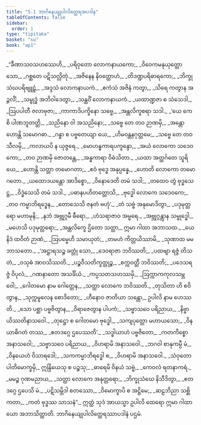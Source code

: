 ```yaml
---
title: "5.1 ဘာဂိနေယျုပါလိတ္ထေရအပဒါန"
tableOfContents: false
sidebar:
  order: 1
type: "tipitaka"
basket: "su"
book: "ap1"
---
```



<DynamicBreadcrumb />

<Division number="1" book="ap1">

<Paragraph number="1209" type="verses" book="ap1">
_“ခီဏာသဝသဟဿေဟိ,_  
_ပရိဝုတော လောကနာယကော;_  
_ဝိဝေကမနုယုတ္တော သော,_  
_ဂစ္ဆတေ ပဋိသလ္လိတုံ._  

</Paragraph>

</Division>
<Division number="2" book="ap1">

<Paragraph number="1210" type="verses" book="ap1">
_အဇိနေန နိဝတ္ထောဟံ,_  
_တိဒဏ္ဍပရိဓာရကော;_  
_ဘိက္ခုသံဃပရိဗျူဠှံ,_  
_အဒ္ဒသံ လောကနာယကံ._  

</Paragraph>

</Division>
<Division number="3" book="ap1">

<Paragraph number="1211" type="verses" book="ap1">
_ဧကံသံ အဇိနံ ကတွာ,_  
_သိရေ ကတွာန အဉ္ဇလိံ;_  
_သမ္ဗုဒ္ဓံ အဘိဝါဒေတွာ,_  
_သန္ထဝိံ လောကနာယကံ._  

</Paragraph>

</Division>
<Division number="4" book="ap1">

<Paragraph number="1212" type="verses" book="ap1">
_ယထာဏ္ဍဇာ စ သံသေဒါ,_  
_ဩပပါတီ ဇလာဗုဇာ;_  
_ကာကာဒိပက္ခိနော သဗ္ဗေ,_  
_အန္တလိက္ခစရာ သဒါ._  

</Paragraph>

</Division>
<Division number="5" book="ap1">

<Paragraph number="1213" type="verses" book="ap1">
_‘ယေ ကေစိ ပါဏဘူတတ္ထိ,_  
_သညိနော ဝါ အသညိနော;_  
_သဗ္ဗေ တေ တဝ ဉာဏမှိ,_  
_အန္တော ဟောန္တိ သမောဂဓာ._  

</Paragraph>

</Division>
<Division number="6" book="ap1">

<Paragraph number="1214" type="verses" book="ap1">
_ဂန္ဓာ စ ပဗ္ဗတေယျာ ယေ,_  
_ဟိမဝန္တနဂုတ္တမေ;_  
_သဗ္ဗေ တေ တဝ သီလမှိ,_  
_ကလာယပိ န ယုဇ္ဇရေ._  

</Paragraph>

</Division>
<Division number="7" book="ap1">

<Paragraph number="1215" type="verses" book="ap1">
_မောဟန္ဓကာရပက္ခန္ဒော,_  
_အယံ လောကော သဒေဝကော;_  
_တဝ ဉာဏမှိ ဇောတန္တေ,_  
_အန္ဓကာရာ ဝိဓံသိတာ._  

</Paragraph>

</Division>
<Division number="8" book="ap1">

<Paragraph number="1216" type="verses" book="ap1">
_ယထာ အတ္ထင်္ဂတေ သူရိယေ,_  
_ဟောန္တိ သတ္တာ တမောဂတာ;_  
_ဧဝံ ဗုဒ္ဓေ အနုပ္ပန္နေ,_  
_ဟောတိ လောကော တမောဂတော._  

</Paragraph>

</Division>
<Division number="9" book="ap1">

<Paragraph number="1217" type="verses" book="ap1">
_ယထောဒယန္တော အာဒိစ္စော,_  
_ဝိနောဒေတိ တမံ သဒါ;_  
_တထေဝ တွံ ဗုဒ္ဓသေဋ္ဌ,_  
_ဝိဒ္ဓံသေသိ တမံ သဒါ._  

</Paragraph>

</Division>
<Division number="10" book="ap1">

<Paragraph number="1218" type="verses" book="ap1">
_ပဓာနပဟိတတ္တောသိ,_  
_ဗုဒ္ဓေါ လောကေ သဒေဝကေ;_  
_တဝ ကမ္မာဘိရဒ္ဓေန,_  
_တောသေသိ ဇနတံ ဗဟုံ’._  

</Paragraph>

</Division>
<Division number="11" book="ap1">

<Paragraph number="1219" type="verses" book="ap1">
_တံ သဗ္ဗံ အနုမောဒိတွာ,_  
_ပဒုမုတ္တရော မဟာမုနိ;_  
_နဘံ အဗ္ဘုဂ္ဂမီ ဓီရော,_  
_ဟံသရာဇာဝ အမ္ဗရေ._  

</Paragraph>

</Division>
<Division number="12" book="ap1">

<Paragraph number="1220" type="verses" book="ap1">
_အဗ္ဘုဂ္ဂန္တွာန သမ္ဗုဒ္ဓေါ,_  
_မဟေသိ ပဒုမုတ္တရော;_  
_အန္တလိက္ခေ ဌိတော သတ္ထာ,_  
ဣမာ ဂါထာ အဘာသထ._  

</Paragraph>

</Division>
<Division number="13" book="ap1">

<Paragraph number="1221" type="verses" book="ap1">
_ယေနိဒံ ထဝိတံ ဉာဏံ,_  
_ဩပမ္မေဟိ သမာယုတံ;_  
_တမဟံ ကိတ္တယိဿာမိ,_  
_သုဏာထ မမ ဘာသတော._  

</Paragraph>

</Division>
<Division number="14" book="ap1">

<Paragraph number="1222" type="verses" book="ap1">
_‘အဋ္ဌာရသဉ္စ ခတ္တုံ သော,_  
_ဒေဝရာဇာ ဘဝိဿတိ;_  
_ပထဗျာ ရဇ္ဇံ တိသတံ,_  
_ဝသုဓံ အာဝသိဿတိ._  

</Paragraph>

</Division>
<Division number="15" book="ap1">

<Paragraph number="1223" type="verses" book="ap1">
_ပဉ္စဝီသတိက္ခတ္တုဉ္စ,_  
_စက္ကဝတ္တီ ဘဝိဿတိ;_  
_ပဒေသရဇ္ဇံ ဝိပုလံ,_  
_ဂဏနာတော အသင်္ခိယံ._  

</Paragraph>

</Division>
<Division number="16" book="ap1">

<Paragraph number="1224" type="verses" book="ap1">
_ကပ္ပသတသဟဿမှိ,_  
_ဩက္ကာကကုလသမ္ဘဝေါ;_  
_ဂေါတမော နာမ ဂေါတ္တေန,_  
_သတ္ထာ လောကေ ဘဝိဿတိ._  

</Paragraph>

</Division>
<Division number="17" book="ap1">

<Paragraph number="1225" type="verses" book="ap1">
_တုသိတာ ဟိ စဝိတွာန,_  
_သုက္ကမူလေန စောဒိတော;_  
_ဟီနောဝ ဇာတိယာ သန္တော,_  
ဥပါလိ နာမ ဟေဿတိ._  

</Paragraph>

</Division>
<Division number="18" book="ap1">

<Paragraph number="1226" type="verses" book="ap1">
_သော ပစ္ဆာ ပဗ္ဗဇိတွာန,_  
_ဝိရာဇေတွာန ပါပကံ;_  
_သဗ္ဗာသဝေ ပရိညာယ,_  
_နိဗ္ဗာယိဿတိနာသဝေါ._  

</Paragraph>

</Division>
<Division number="19" book="ap1">

<Paragraph number="1227" type="verses" book="ap1">
_တုဋ္ဌော စ ဂေါတမော ဗုဒ္ဓေါ,_  
_သကျပုတ္တော မဟာယသော;_  
_ဝိနယာဓိဂတံ တဿ,_  
_ဧတဒဂ္ဂေ ဌပေဿတိ’._  

</Paragraph>

</Division>
<Division number="20" book="ap1">

<Paragraph number="1228" type="verses" book="ap1">
_သဒ္ဓါယာဟံ ပဗ္ဗဇိတော,_  
_ကတကိစ္စော အနာသဝေါ;_  
_သဗ္ဗာသဝေ ပရိညာယ,_  
_ဝိဟရာမိ အနာသဝေါ._  

</Paragraph>

</Division>
<Division number="21" book="ap1">

<Paragraph number="1229" type="verses" book="ap1">
_ဘဂဝါ စာနုကမ္ပီ မံ,_  
_ဝိနယေဟံ ဝိသာရဒေါ;_  
_သကကမ္မာဘိရဒ္ဓေါ စ,_  
_ဝိဟရာမိ အနာသဝေါ._  

</Paragraph>

</Division>
<Division number="22" book="ap1">

<Paragraph number="1230" type="verses" book="ap1">
_သံဝုတော ပါတိမောက္ခမှိ,_  
ဣန္ဒြိယေသု စ ပဉ္စသု;_  
_ဓာရေမိ ဝိနယံ သဗ္ဗံ,_  
_ကေဝလံ ရတနာကရံ._  

</Paragraph>

</Division>
<Division number="23" book="ap1">

<Paragraph number="1231" type="verses" book="ap1">
_မမဉ္စ ဂုဏမညာယ,_  
_သတ္ထာ လောကေ အနုတ္တရော;_  
_ဘိက္ခုသံဃေ နိသီဒိတွာ,_  
_ဧတဒဂ္ဂေ ဌပေသိ မံ._  

</Paragraph>

</Division>
<Division number="24" book="ap1">

<Paragraph number="1232" type="verses" book="ap1">
_ပဋိသမ္ဘိဒါ စတဿော,_  
_ဝိမောက္ခာပိ စ အဋ္ဌိမေ;_  
_ဆဠဘိညာ သစ္ဆိကတာ,_  
_ကတံ ဗုဒ္ဓဿ သာသနံ”._  

</Paragraph>

<Paragraph number="1233" book="ap1">
ဣတ္ထံ သုဒံ အာယသ္မာ ဥပါလိ ထေရော ဣမာ ဂါထာယော အဘာသိတ္ထာတိ.

</Paragraph>
</Division>

<Paragraph number="1234" type="center" book="ap1">
ဘာဂိနေယျုပါလိတ္ထေရဿာပဒါနံ ပဌမံ.
</Paragraph>